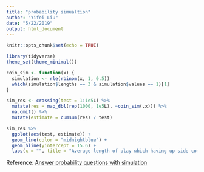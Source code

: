 ```yaml
---
title: "probability simualtion"
author: "Yifei Liu"
date: "5/22/2019"
output: html_document
---
```


```r
knitr::opts_chunk$set(echo = TRUE)
```

```r
library(tidyverse)
theme_set(theme_minimal())

```

```r
coin_sim <- function(x) {
  simulation <- rle(rbinom(x, 1, 0.5))
  which(simulation$lengths == 3 & simulation$values == 1)[1]
}

sim_res <- crossing(test = 1:1e5L) %>%
  mutate(res = map_dbl(rep(1000, 1e5L), ~coin_sim(.x))) %>%
  na.omit() %>%
  mutate(estimate = cumsum(res) / test)

sim_res %>%
  ggplot(aes(test, estimate)) +
  geom_line(color = "midnightblue") +
  geom_hline(yintercept = 15.6) +
  labs(x = "", title = "Average length of play which having up side come up 3 times in a row")


```


Reference: [Answer probability questions with simulation](https://www.r-exercises.com/2017/08/20/answer-probability-questions-with-simulation/)






